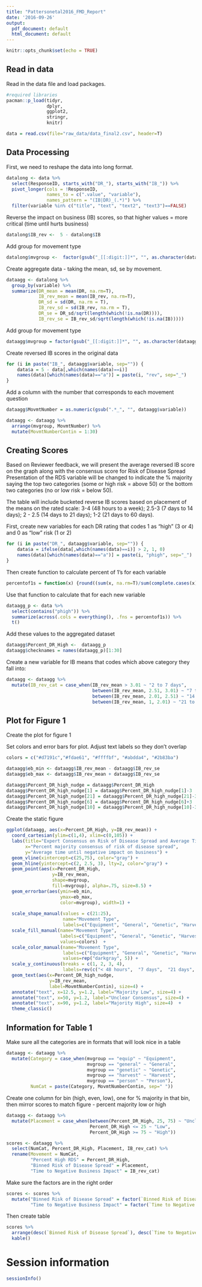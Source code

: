 ```yaml
---
title: "Pattersonetal2016_FMD_Report"
date: '2016-09-26'
output:
  pdf_document: default
  html_document: default
---
```


```r
knitr::opts_chunk$set(echo = TRUE)
```

## Read in data

Read in the data file and load packages.
```r
#required libraries
pacman::p_load(tidyr, 
               dplyr,
               ggplot2, 
               stringr, 
               knitr)

data = read.csv(file="raw_data/data_final2.csv", header=T)
```

## Data Processing

First, we need to reshape the data into long format. 
```r
datalong <- data %>% 
  select(ResponseID, starts_with("DR_"), starts_with("IB_")) %>% 
  pivot_longer(cols = !ResponseID, 
               names_to = c(".value", "variable"), 
               names_pattern = "(IB|DR)_(.*)") %>% 
  filter(variable %in% c("title", "text", "text2", "text3")==FALSE)

```

Reverse the impact on business (IB) scores, so that higher values = more critical (time until hurts business)
```r
datalong$IB_rev <-  5 - datalong$IB
```


Add group for movement type
```r
datalong$mvgroup <-  factor(gsub("_[[:digit:]]*", "", as.character(datalong$variable)))
```


Create aggregate data - taking the mean, sd, se by movement.
```r
dataagg <- datalong %>% 
  group_by(variable) %>% 
  summarize(DR_mean = mean(DR, na.rm=T), 
            IB_rev_mean = mean(IB_rev, na.rm=T), 
            DR_sd = sd(DR, na.rm = T),
            IB_rev_sd = sd(IB_rev, na.rm = T),
            DR_se = DR_sd/sqrt(length(which(!is.na(DR)))),
            IB_rev_se = IB_rev_sd/sqrt(length(which(!is.na(IB)))))

```


Add group for movement type
```r
dataagg$mvgroup = factor(gsub("_[[:digit:]]*", "", as.character(dataagg$variable)))
```


Create reversed IB scores in the original data
```r
for (i in paste("IB_", dataagg$variable, sep="")) {
	data$a = 5 - data[,which(names(data)==i)]
	names(data)[which(names(data)=="a")] = paste(i, "rev", sep="_")
}
```

Add a column with the number that corresponds to each movement question
```r
dataagg$MovmtNumber = as.numeric(gsub(".*_", "", dataagg$variable))

dataagg <- dataagg %>% 
  arrange(mvgroup, MovmtNumber) %>% 
  mutate(MovmtNumberContin = 1:30)
```


## Creating Scores

Based on Reviewer feedback, we will present the average reversed IB score on the graph along with the consensus score for Risk of Disease Spread Presentation of the RDS variable will be changed to indicate the \% majority saying the top two categories (some or high risk = above 50) or the bottom two categories (no or low risk = below 50). 

The table will include bucketed reverse IB scores based on placement of the means on the rated scale: 3-4 (48 hours to a week); 2.5-3 (7 days to 14 days); 2 - 2.5 (14 days to 21 days); 1-2 (21 days to 60 days). 


First, create new variables for each DR rating that codes 1 as "high" (3 or 4) and 0 as "low" risk (1 or 2)
```r
for (i in paste("DR_", dataagg$variable, sep="")) {
	data$a = ifelse(data[,which(names(data)==i)] > 2, 1, 0)
	names(data)[which(names(data)=="a")] = paste(i, "phigh", sep="_")
}
```

Then create function to calculate percent of 1's for each variable
```r
percentof1s = function(x) {round((sum(x, na.rm=T)/sum(complete.cases(x)))*100, 2)}
```


Use that function to calculate that for each new variable
```r
dataagg_p <- data %>% 
  select(contains("phigh")) %>% 
  summarize(across(.cols = everything(), .fns = percentof1s)) %>% 
  t()
```

Add these values to the aggregated dataset
```r
dataagg$Percent_DR_High <-  dataagg_p
dataagg$checknames = names(dataagg_p)[1:30]
```

Create a new variable for IB means that codes which above category they fall into:
```r
dataagg <- dataagg %>% 
  mutate(IB_rev_cat = case_when(IB_rev_mean > 3.01 ~ "2 to 7 days", 
                                between(IB_rev_mean, 2.51, 3.01) ~ "7 to 14 days", 
                                between(IB_rev_mean, 2.01, 2.51) ~ "14 to 21 days", 
                                between(IB_rev_mean, 1, 2.01) ~ "21 to 60 days")) 

```



## Plot for Figure 1

Create the plot for figure 1

Set colors and error bars for plot. Adjust text labels so they don't overlap
```r
colors = c("#d7191c","#fdae61", "#ffffbf", "#abdda4", "#2b83ba")

dataagg$eb_min <- dataagg$IB_rev_mean - dataagg$IB_rev_se
dataagg$eb_max <- dataagg$IB_rev_mean + dataagg$IB_rev_se

dataagg$Percent_DR_high_nudge = dataagg$Percent_DR_High
dataagg$Percent_DR_high_nudge[1] = dataagg$Percent_DR_high_nudge[1]-3
dataagg$Percent_DR_high_nudge[21] = dataagg$Percent_DR_high_nudge[21]-3.3
dataagg$Percent_DR_high_nudge[6] = dataagg$Percent_DR_high_nudge[6]+3
dataagg$Percent_DR_high_nudge[10] = dataagg$Percent_DR_high_nudge[10]-3
```

Create the static figure
```r
ggplot(dataagg, aes(x=Percent_DR_High, y=IB_rev_mean)) + 
  coord_cartesian(ylim=c(1,4), xlim=c(0,105)) +  
  labs(title="Expert Consensus on Risk of Disease Spread and Average Time to Impact on Business", 
       x="Percent majority consensus of risk of disease spread", 
       y="Average time until negative impact on business") + 
  geom_vline(xintercept=c(25,75), color="gray") + 
  geom_hline(yintercept=c(2, 2.5, 3), lty=2, color="gray") +
  geom_point(aes(x=Percent_DR_High, 
                 y=IB_rev_mean, 
                 shape=mvgroup, 
                 fill=mvgroup), alpha=.75, size=8.5) +
  geom_errorbar(aes(ymin=eb_min, 
                    ymax=eb_max, 
                    color=mvgroup), width=1) + 
   
  scale_shape_manual(values = c(21:25), 
                     name="Movement Type", 
                     labels=c("Equipment", "General", "Genetic", "Harvest", "Person"))  +
  scale_fill_manual(name="Movement Type", 
                    labels=c("Equipment", "General", "Genetic", "Harvest", "Person"),
                    values=colors)  + 
  scale_color_manual(name="Movement Type", 
                     labels=c("Equipment", "General", "Genetic", "Harvest", "Person"),
                     values=rep("darkgray", 5)) + 
  scale_y_continuous(breaks = c(1, 2, 3, 4), 
                     labels=rev(c("< 48 hours",  "7 days",  "21 days", "> 60 days"))) + 
  geom_text(aes(x=Percent_DR_high_nudge, 
                y=IB_rev_mean, 
                label=MovmtNumberContin), size=4) + 
  annotate("text", x=12.5, y=1.2, label="Majority Low", size=4) + 
  annotate("text", x=50, y=1.2, label="Unclear Consensus", size=4) + 
  annotate("text", x=90, y=1.2, label="Majority High", size=4)  + 
  theme_classic() 
```



## Information for Table 1

Make sure all the categories are in formats that will look nice in a table
```r
dataagg <- dataagg %>% 
  mutate(Category = case_when(mvgroup == "equip" ~ "Equipment", 
                              mvgroup == "general" ~ "General", 
                              mvgroup == "genetic" ~ "Genetic", 
                              mvgroup == "harvest" ~ "Harvest", 
                              mvgroup == "person" ~ "Person"), 
         NumCat = paste(Category, MovmtNumberContin, sep=" "))

```

Create one column for bin (high, even, low), one for % majority in that bin, then mirror scores to match figure - percent majority low or high
```r
dataagg <- dataagg %>% 
  mutate(Placement = case_when(between(Percent_DR_High, 25, 75) ~ "Unclear Consensus", 
                               Percent_DR_High <= 25 ~ "Low", 
                               Percent_DR_High >= 75 ~ "High"))

scores <- dataagg %>% 
  select(NumCat, Percent_DR_High, Placement, IB_rev_cat) %>% 
  rename(Movement = NumCat, 
         "Percent High RDS" = Percent_DR_High, 
         "Binned Risk of Disease Spread" = Placement, 
         "Time to Negative Business Impact" = IB_rev_cat)

```

Make sure the factors are in the right order
```r
scores <- scores %>% 
  mutate("Binned Risk of Disease Spread" = factor(`Binned Risk of Disease Spread`, levels=c("Low", "Unclear Consensus", "High")), 
         "Time to Negative Business Impact" = factor(`Time to Negative Business Impact`, levels = c("14 to 21 days", "7 to 14 days", "2 to 7 days")))

```


Then create table
```r
scores %>% 
  arrange(desc(`Binned Risk of Disease Spread`), desc(`Time to Negative Business Impact`), desc(`Percent High RDS`)) %>% 
  kable()

```


# Session information

```r
sessionInfo()
```